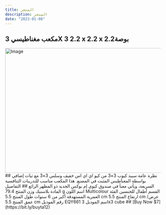```yaml
---
title: المتجر
description: المتجر
date: "2023-01-08"
---
```


## مكعب مغناطيسي 3X 3 2.2 x 2.2 x 2.2بوصة
<Image src="/N39992589A_1 (1).avif" width="718" height="404" alt="Image" />
## نظرة عامة
سبيد كيوب 3×3 من كيو اي اي اس خفيف وسلس 3×3 مع ثبات إضافي بواسطة المغناطيس المثبت في المصنع. هذا المكعب مناسب للتدريبات التنافسية السريعة، ويأتي معبأ في صندوق كيوي إم بوكس الجديد ذو المظهر الرائع
## التفاصيل 
المادة بلاستيك
وزن المنتج	79.4 g
اسم اللون	Multicolour
القسم	أطفال للجنسين
الفئة العمرية المستهدفة	أكبر من 6 سنوات
طول المنتج	5.5 cm
ارتفاع المنتج	5.5 cm
عرض/عمق المنتج	5.5 cm
رقم الموديل	EQY661
اسم الموديل	3x3 cube
## [Buy Now $7] (https://bit.ly/buyta12)
